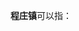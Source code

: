 '''程庄镇'''可以指：
{{PRC admin/disambig|13/02/24/109/000|34/13/21/112/000|41/14/21/104/000}}
{{disambig|cat=三字中国镇名消歧义}}